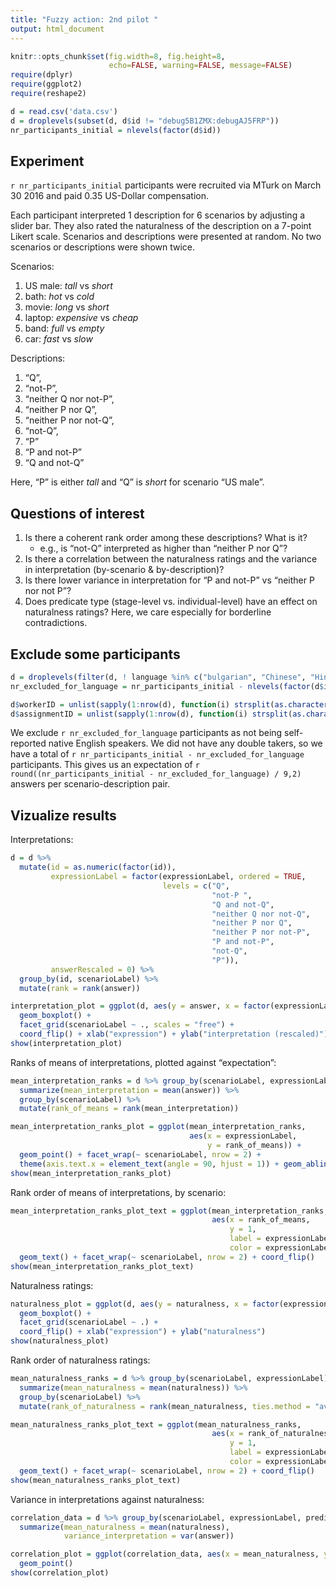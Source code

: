 ```yaml
---
title: "Fuzzy action: 2nd pilot "
output: html_document
---
```



```r
knitr::opts_chunk$set(fig.width=8, fig.height=8, 
                      echo=FALSE, warning=FALSE, message=FALSE)
require(dplyr)
require(ggplot2)
require(reshape2)

```

```r
d = read.csv('data.csv')
d = droplevels(subset(d, d$id != "debug5B1ZMX:debugAJ5FRP"))
nr_participants_initial = nlevels(factor(d$id))
```



## Experiment



`r nr_participants_initial` participants were recruited via MTurk on March 30 2016 and paid 0.35 US-Dollar compensation.

Each participant interpreted 1 description for 6 scenarios by adjusting a slider bar. They also rated the naturalness of the description on a 7-point Likert scale. Scenarios and descriptions were presented at random. No two scenarios or descriptions were shown twice. 

Scenarios:

1. US male: *tall* vs *short*
2. bath: *hot* vs *cold*
3. movie: *long* vs *short*
4. laptop: *expensive* vs *cheap*
5. band: *full* vs *empty*
6. car: *fast* vs *slow*

Descriptions: 

1. "Q", 
2. "not-P ", 
3. "neither Q nor not-P",
4. "neither P nor Q", 
5. "neither P nor not-Q",
6. "not-Q", 
7. "P"
8. "P and not-P"
9. "Q and not-Q"

Here, "P" is either *tall* and "Q" is *short* for scenario "US male".

## Questions of interest

1. Is there a coherent rank order among these descriptions? What is it?
    - e.g., is "not-Q" interpreted as higher than "neither P nor Q"?
2. Is there a correlation between the naturalness ratings and the variance in interpretation (by-scenario & by-description)?
3. Is there lower variance in interpretation for "P and not-P" vs "neither P nor not P"?
4. Does predicate type (stage-level vs. individual-level) have an effect on naturalness ratings? Here, we care especially for borderline contradictions.

## Exclude some participants

```r

d = droplevels(filter(d, ! language %in% c("bulgarian", "Chinese", "Hindi") ))
nr_excluded_for_language = nr_participants_initial - nlevels(factor(d$id)) 

d$workerID = unlist(sapply(1:nrow(d), function(i) strsplit(as.character(d$id[i]), ":")[[1]][1]))
d$assignmentID = unlist(sapply(1:nrow(d), function(i) strsplit(as.character(d$id[i]), ":")[[1]][2]))

```

We exclude `r nr_excluded_for_language` participants as not being self-reported native English speakers. We did not have any double takers, so we have a total of `r nr_participants_initial - nr_excluded_for_language` participants. This gives us an expectation of `r round((nr_participants_initial - nr_excluded_for_language) / 9,2)` answers per scenario-description pair.

## Vizualize results

Interpretations:

```r
d = d %>%
  mutate(id = as.numeric(factor(id)),
         expressionLabel = factor(expressionLabel, ordered = TRUE, 
                                  levels = c("Q", 
                                             "not-P ", 
                                             "Q and not-Q", 
                                             "neither Q nor not-Q", 
                                             "neither P nor Q", 
                                             "neither P nor not-P", 
                                             "P and not-P",
                                             "not-Q", 
                                             "P")),
         answerRescaled = 0) %>% 
  group_by(id, scenarioLabel) %>%
  mutate(rank = rank(answer))

interpretation_plot = ggplot(d, aes(y = answer, x = factor(expressionLabel))) + 
  geom_boxplot() + 
  facet_grid(scenarioLabel ~ ., scales = "free") + 
  coord_flip() + xlab("expression") + ylab("interpretation (rescaled)")
show(interpretation_plot)

```

Ranks of means of interpretations, plotted against "expectation":

```r
mean_interpretation_ranks = d %>% group_by(scenarioLabel, expressionLabel) %>%
  summarize(mean_interpretation = mean(answer)) %>%
  group_by(scenarioLabel) %>%
  mutate(rank_of_means = rank(mean_interpretation))

mean_interpretation_ranks_plot = ggplot(mean_interpretation_ranks,
                                        aes(x = expressionLabel,
                                            y = rank_of_means)) +
  geom_point() + facet_wrap(~ scenarioLabel, nrow = 2) +
  theme(axis.text.x = element_text(angle = 90, hjust = 1)) + geom_abline(intercept = 0, color = "gray")
show(mean_interpretation_ranks_plot)
```


Rank order of means of interpretations, by scenario:

```r
mean_interpretation_ranks_plot_text = ggplot(mean_interpretation_ranks,
                                             aes(x = rank_of_means,
                                                 y = 1,
                                                 label = expressionLabel,
                                                 color = expressionLabel)) +
  geom_text() + facet_wrap(~ scenarioLabel, nrow = 2) + coord_flip()
show(mean_interpretation_ranks_plot_text)
```


Naturalness ratings:

```r
naturalness_plot = ggplot(d, aes(y = naturalness, x = factor(expressionLabel))) + 
  geom_boxplot() + 
  facet_grid(scenarioLabel ~ .) + 
  coord_flip() + xlab("expression") + ylab("naturalness")
show(naturalness_plot)
```

Rank order of naturalness ratings:

```r
mean_naturalness_ranks = d %>% group_by(scenarioLabel, expressionLabel) %>%
  summarize(mean_naturalness = mean(naturalness)) %>%
  group_by(scenarioLabel) %>%
  mutate(rank_of_naturalness = rank(mean_naturalness, ties.method = "average"))

mean_naturalness_ranks_plot_text = ggplot(mean_naturalness_ranks,
                                             aes(x = rank_of_naturalness,
                                                 y = 1,
                                                 label = expressionLabel,
                                                 color = expressionLabel)) +
  geom_text() + facet_wrap(~ scenarioLabel, nrow = 2) + coord_flip()
show(mean_naturalness_ranks_plot_text)

```



Variance in interpretations against naturalness:

```r
correlation_data = d %>% group_by(scenarioLabel, expressionLabel, predicateType) %>%
  summarize(mean_naturalness = mean(naturalness),
            variance_interpretation = var(answer))

correlation_plot = ggplot(correlation_data, aes(x = mean_naturalness, y = variance_interpretation)) +
  geom_point()
show(correlation_plot)
```

